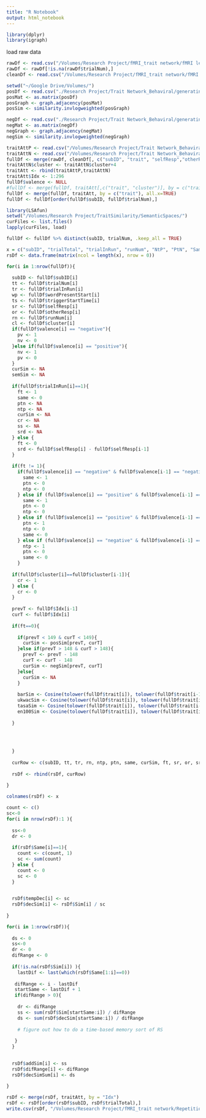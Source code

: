 ```yaml
---
title: "R Notebook"
output: html_notebook
---
```

```r
library(dplyr)
library(igraph)
```


load raw data
```r
rawDf <- read.csv("/Volumes/Research Project/fMRI_trait network/fMRI level 1 analysis/3 column format/input/merged behaviral raw data.csv")
rawDf <- rawDf[!is.na(rawDf$trialNum),]
cleanDf <- read.csv("/Volumes/Research Project/fMRI_trait network/fMRI level 1 analysis/3 column format/ratingDfFull.csv")
```
```r
setwd("~/Google Drive/Volumes/")
posDf <- read.csv("./Research Project/Trait Network_Behaviral/generating network/output/adjacencyMatrix_p.csv")
posMat <- as.matrix(posDf)
posGraph <- graph.adjacency(posMat)
posSim <- similarity.invlogweighted(posGraph)

negDf <- read.csv("./Research Project/Trait Network_Behaviral/generating network/output/adjacencyMatrix_n.csv")
negMat <- as.matrix(negDf)
negGraph <- graph.adjacency(negMat)
negSim <- similarity.invlogweighted(negGraph)
```

```r

traitAttP <- read.csv("/Volumes/Research Project/Trait Network_Behaviral/generating network/output/allPosCents.csv")
traitAttN <- read.csv("/Volumes/Research Project/Trait Network_Behaviral/generating network/output/allNegCents.csv")
fullDf <- merge(rawDf, cleanDf[, c("subID", "trait", "selfResp","otherResp", "valence")], by=c("subID","trait"), all.x = TRUE)
traitAttN$cluster <- traitAttN$cluster+4
traitAtt <- rbind(traitAttP,traitAttN)
traitAtt$Idx <- 1:296
fullDf$valence <- NULL
#fullDf <- merge(fullDf, traitAtt[,c("trait", "cluster")], by = c("trait"), all.x=TRUE)
fullDf <- merge(fullDf, traitAtt, by = c("trait"), all.x=TRUE)
fullDf <- fullDf[order(fullDf$subID, fullDf$trialNum),]

```

```r
library(LSAfun)
setwd("/Volumes/Research Project/TraitSimilarity/SemanticSpaces/")
curFiles <- list.files()
lapply(curFiles, load)
```


```r
fullDf <- fullDf %>% distinct(subID, trialNum, .keep_all = TRUE)

x = c("subID", "trialTotal", "trialInRun", "runNum", "NtP", "PtN", "Same", "Sim", "first", "selfResp", "otherResp", "selfRespDif", "pos", "neg", "clust", "clustRep", "wordPresent", "triggerStart", "barSim", "ukwacSim", "tasaSim", "en100Sim", "Idx")
rsDf <- data.frame(matrix(ncol = length(x), nrow = 0))

for(i in 1:nrow(fullDf)){
  
  subID <- fullDf$subID[i]
  tt <- fullDf$trialNum[i]
  tr <- fullDf$trialInRun[i]
  wp <- fullDf$wordPresentStart[i]
  ts <- fullDf$triggerStartTime[i]
  sr <- fullDf$selfResp[i]
  or <- fullDf$otherResp[i]
  rn <- fullDf$runNum[i]
  cl <- fullDf$cluster[i]
  if(fullDf$valence[i] == "negative"){
    pv <- 1
    nv <- 0
  }else if(fullDf$valence[i] == "positive"){
    nv <- 1
    pv <- 0
  }
  curSim <- NA
  semSim <- NA
  
  if(fullDf$trialInRun[i]==1){
    ft <- 1
    same <- 0
    ptn <- NA
    ntp <- NA
    curSim <- NA
    cr <- NA
    ss <- NA
    srd <- NA
  } else {
    ft <- 0
    srd <- fullDf$selfResp[i] - fullDf$selfResp[i-1]
  }
  
  if(ft != 1){
    if(fullDf$valence[i] == "negative" & fullDf$valence[i-1] == "negative"){
      same <- 1
      ptn <- 0
      ntp <- 0
    } else if (fullDf$valence[i] == "positive" & fullDf$valence[i-1] == "positive"){
      same <- 1
      ptn <- 0
      ntp <- 0
    } else if (fullDf$valence[i] == "positive" & fullDf$valence[i-1] == "negative"){
      ptn <- 1
      ntp <- 0
      same <- 0
    } else if (fullDf$valence[i] == "negative" & fullDf$valence[i-1] == "positive"){
      ntp <- 1
      ptn <- 0
      same <- 0
    }
    
  if(fullDf$cluster[i]==fullDf$cluster[i-1]){
    cr <- 1
  } else {
    cr <- 0
  }
    
  prevT <- fullDf$Idx[i-1]
  curT <- fullDf$Idx[i]
  
  if(ft==0){
    
    if(prevT < 149 & curT < 149){
      curSim <- posSim[prevT, curT]
    }else if(prevT > 148 & curT > 148){
      prevT <- prevT - 148
      curT <- curT - 148
      curSim <- negSim[prevT, curT]
    }else{
      curSim <- NA
    }
    
    barSim <- Cosine(tolower(fullDf$trait[i]), tolower(fullDf$trait[i-1]), tvectors=baroni)
    ukwacSim <- Cosine(tolower(fullDf$trait[i]), tolower(fullDf$trait[i-1]), tvectors=ukwac)
    tasaSim <- Cosine(tolower(fullDf$trait[i]), tolower(fullDf$trait[i-1]), tvectors=TASA)
    en100Sim <- Cosine(tolower(fullDf$trait[i]), tolower(fullDf$trait[i-1]), tvectors=EN_100k)
    
  }

  
  
    
  }
  
  curRow <- c(subID, tt, tr, rn, ntp, ptn, same, curSim, ft, sr, or, srd, pv, nv, cl, cr, wp, ts, barSim, ukwacSim, tasaSim, en100Sim, fullDf$Idx[i])
  
  rsDf <- rbind(rsDf, curRow)
  
}

colnames(rsDf) <- x
```

```r
count <- c()
sc<-0
for(i in nrow(rsDf):1 ){
  
  ss<-0
  dr <- 0
  
  if(rsDf$Same[i]==1){
    count <- c(count, 1)
    sc <- sum(count)
  } else {
    count <- 0
    sc <- 0
  }

  
  rsDf$tempDec[i] <- sc
  rsDf$decSim[i] <- rsDf$Sim[i] / sc
  
}
```

```r
for(i in 1:nrow(rsDf)){
  
  ds <- 0
  ss<-0
  dr <- 0
  difRange <- 0
  
  if(!is.na(rsDf$Sim[i]) ){
    lastDif <- last(which(rsDf$Same[1:i]==0))
    
   difRange <- i - lastDif
   startSame <- lastDif + 1
   if(difRange > 0){
    
    dr <- difRange
    ss <- sum(rsDf$Sim[startSame:i]) / difRange
    ds <- sum(rsDf$decSim[startSame:i]) / difRange
    
    # figure out how to do a time-based memory sort of RS
    
   }
  }

  
  rsDf$addSim[i] <- ss
  rsDf$difRange[i] <- difRange
  rsDf$decSimSum[i] <- ds
  
}
```


```r
rsDf <- merge(rsDf, traitAtt, by = "Idx")
rsDf <- rsDf[order(rsDf$subID, rsDf$trialTotal),]
write.csv(rsDf, "/Volumes/Research Project/fMRI_trait network/Repetition Suppression/repetSupDf.csv", row.names = FALSE)
```

